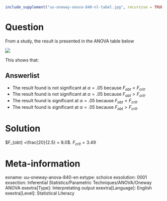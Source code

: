 ```r
include_supplement("uu-oneway-anova-840-nl-tabel.jpg", recursive = TRUE)
```

Question
========
From a study, the result is presented in the ANOVA table below

![](uu-oneway-anova-840-nl-tabel.jpg)
  
This shows that:

Answerlist
----------
* The result found is not significant at $\alpha = .05$ because $F_{obt} < F_{crit}$.
* The result found is not significant at $\alpha = .05$ because $F_{obt} > F_{crit}$.
* The result found is significant at $\alpha = .05$ because $F_{obt} < F_{crit}$.
* The result found is significant at $\alpha = .05$ because $F_{obt} > F_{crit}$.


Solution
========

$F_{obt} =\frac{20}{2.5} = 8.0$. 
$F_{crit} = 3.49$

Meta-information
================
exname: uu-oneway-anova-840-en
extype: schoice
exsolution: 0001
exsection: Inferential Statistics/Parametric Techniques/ANOVA/Oneway ANOVA
exextra[Type]: Interpretating output
exextra[Language]: English
exextra[Level]: Statistical Literacy